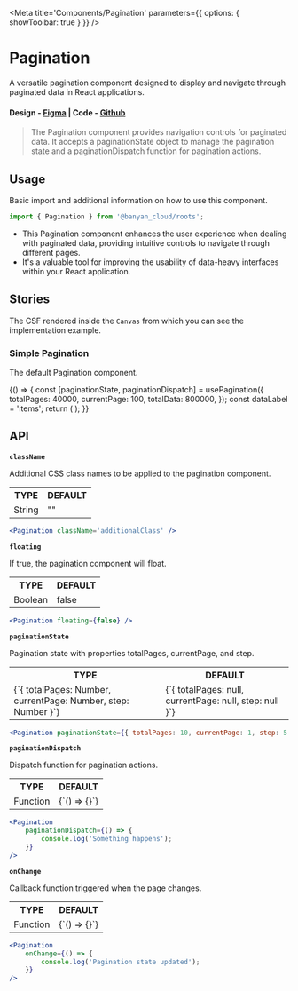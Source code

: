 

<Meta title='Components/Pagination' parameters={{ options: { showToolbar: true } }} />

# Pagination

A versatile pagination component designed to display and navigate through paginated data in React applications.

#### Design - [Figma](https://www.figma.com/file/e9opoAtQHBo4vFd6u0Co98/Component-Library?type=design&node-id=1712-44479&mode=design&t=0c2K2ujwYT3NGWlW-0) | Code - [Github](https://github.com/banyandata-cloud/roots/tree/main/components/pagination)

> The Pagination component provides navigation controls for paginated data. It accepts a paginationState object to manage the pagination state and a paginationDispatch function for pagination actions.

## Usage

Basic import and additional information on how to use this component.

```js
import { Pagination } from '@banyan_cloud/roots';
```

-   This Pagination component enhances the user experience when dealing with paginated data, providing intuitive controls to navigate through different pages.
-   It's a valuable tool for improving the usability of data-heavy interfaces within your React application.

## Stories

The CSF rendered inside the `Canvas` from which you can see the implementation example.

### Simple Pagination

The default Pagination component.

<Canvas>
	<Story name='Default Pagination'>
		{() => {
			const [paginationState, paginationDispatch] = usePagination({
				totalPages: 40000,
				currentPage: 100,
				totalData: 800000,
			});
			const dataLabel = 'items';
			return (
				<ThemedContainer theme='light'>
					<Pagination
						loading={false}
						dataLabel={dataLabel}
						{...{
							paginationState,
							paginationDispatch,
						}}
					/>
				</ThemedContainer>
			);
		}}
	</Story>
</Canvas>

## API

**`className`**

Additional CSS class names to be applied to the pagination component.

<table style={{ width: '100%' }}>
	<tr>
		<th style={{ textAlign: 'left', width: '50%' }}>TYPE</th>
		<th style={{ textAlign: 'left', width: '50%' }}>DEFAULT</th>
	</tr>
	<tr>
		<td>String</td>
		<td>""</td>
	</tr>
</table>

```jsx
<Pagination className='additionalClass' />
```

**`floating`**

If true, the pagination component will float.

<table style={{ width: '100%' }}>
	<tr>
		<th style={{ textAlign: 'left', width: '50%' }}>TYPE</th>
		<th style={{ textAlign: 'left', width: '50%' }}>DEFAULT</th>
	</tr>
	<tr>
		<td>Boolean</td>
		<td>false</td>
	</tr>
</table>

```jsx
<Pagination floating={false} />
```

**`paginationState`**

Pagination state with properties totalPages, currentPage, and step.

<table style={{ width: '100%' }}>
	<tr>
		<th style={{ textAlign: 'left', width: '50%' }}>TYPE</th>
		<th style={{ textAlign: 'left', width: '50%' }}>DEFAULT</th>
	</tr>
	<tr>
		<td>{`{ totalPages: Number, currentPage: Number, step: Number }`}</td>
		<td>{`{ totalPages: null, currentPage: null, step: null }`}</td>
	</tr>
</table>

```jsx
<Pagination paginationState={{ totalPages: 10, currentPage: 1, step: 5 }} />
```

**`paginationDispatch`**

Dispatch function for pagination actions.

<table style={{ width: '100%' }}>
	<tr>
		<th style={{ textAlign: 'left', width: '50%' }}>TYPE</th>
		<th style={{ textAlign: 'left', width: '50%' }}>DEFAULT</th>
	</tr>
	<tr>
		<td>Function</td>
		<td>{`() => {}`}</td>
	</tr>
</table>

```jsx
<Pagination
	paginationDispatch={() => {
		console.log('Something happens');
	}}
/>
```

**`onChange`**

Callback function triggered when the page changes.

<table style={{ width: '100%' }}>
	<tr>
		<th style={{ textAlign: 'left', width: '50%' }}>TYPE</th>
		<th style={{ textAlign: 'left', width: '50%' }}>DEFAULT</th>
	</tr>
	<tr>
		<td>Function</td>
		<td>{`() => {}`}</td>
	</tr>
</table>

```jsx
<Pagination
	onChange={() => {
		console.log('Pagination state updated');
	}}
/>
```
